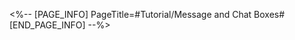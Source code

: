 <%-- [PAGE_INFO]
PageTitle=#Tutorial/Message and Chat Boxes#
[END_PAGE_INFO] --%>
{{Tutorial
|sort      = 320601
|title     = Message and Chat Boxes
|subtitle  = 
|type      = System
|about     = 
|image1    = Tutorial Message and Chat Boxes 1.png{{subst:void|<!--$UPLOAD:<<SpriteOutput/TutorialPic/TutorialPage_320601.png>-<Tutorial Message and Chat Boxes 1.png>>}}
|text1     = After unlocking chat boxes, you can change them to in the {{Color|h|nobold=1|Chat}} and {{Color|h|nobold=1|Message}} functions.
|image2    = Tutorial Message and Chat Boxes 2.png{{subst:void|<!--$UPLOAD:<<SpriteOutput/TutorialPic/TutorialPage_320602.png>-<Tutorial Message and Chat Boxes 2.png>>}}
|text2     = ({{tt|Tap|on mobile}}/{{tt|Press|on controller}}/{{tt|Click|on keyboard}}) on the chat boxes to view details and change them.
}}